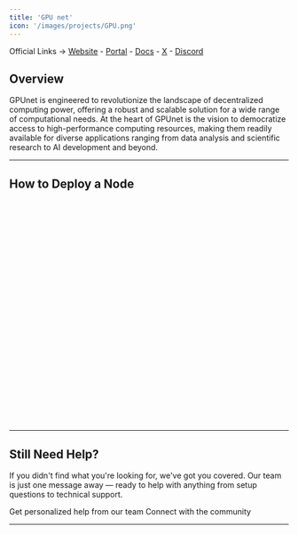 ```yaml
---
title: 'GPU net'
icon: '/images/projects/GPU.png'
---
```


Official Links → [Website](https://www.gpu.net/) - [Portal](https://dashboard.gpu.net/) - [Docs](https://docs.gpu.net/) - [X](https://x.com/gpunet) - [Discord]()

## Overview

GPUnet is engineered to revolutionize the landscape of decentralized computing power, offering a robust and scalable solution for a wide range of computational needs. At the heart of GPUnet is the vision to democratize access to high-performance computing resources, making them readily available for diverse applications ranging from data analysis and scientific research to AI development and beyond.

---
## How to Deploy a Node
<Frame caption="">
  <iframe 
    width="100%" 
    height="400" 
    title="GPU.net Validator Node" 
    frameBorder="0" 
    allow="accelerometer; autoplay; clipboard-write; encrypted-media; gyroscope; picture-in-picture" 
    allowFullScreen>
  </iframe>
</Frame>


---

## Still Need Help?

If you didn't find what you're looking for, we've got you covered. Our team is just one message away — ready to help with anything from setup questions to technical support.

<CardGroup cols={2}>
  <Card title="Open Support Ticket" icon="rectangle-stack" href="https://discord.com/channels/1217243890352914552/1220638161407836241">
    Get personalized help from our team
  </Card>
  <Card title="Join Discord" icon="message-circle" href="https://discord.com/invite/JDkD4EaqcZ">
    Connect with the community
  </Card>
</CardGroup>

--- 